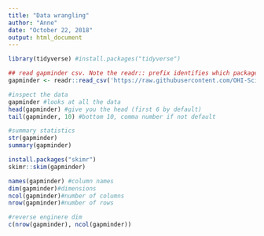```yaml
---
title: "Data wrangling"
author: "Anne"
date: "October 22, 2018"
output: html_document
---
```


```r
library(tidyverse) #install.packages("tidyverse")
```
```r
## read gapminder csv. Note the readr:: prefix identifies which package it's in
gapminder <- readr::read_csv('https://raw.githubusercontent.com/OHI-Science/data-science-training/master/data/gapminder.csv')

#inspect the data
gapminder #looks at all the data
head(gapminder) #give you the head (first 6 by default)
tail(gapminder, 10) #bottom 10, comma number if not default

#summary statistics
str(gapminder)
summary(gapminder)

install.packages("skimr")
skimr::skim(gapminder)

names(gapminder) #column names
dim(gapminder)#dimensions
ncol(gapminder)#number of columns
nrow(gapminder)#number of rows

#reverse enginere dim
c(nrow(gapminder), ncol(gapminder))

```


